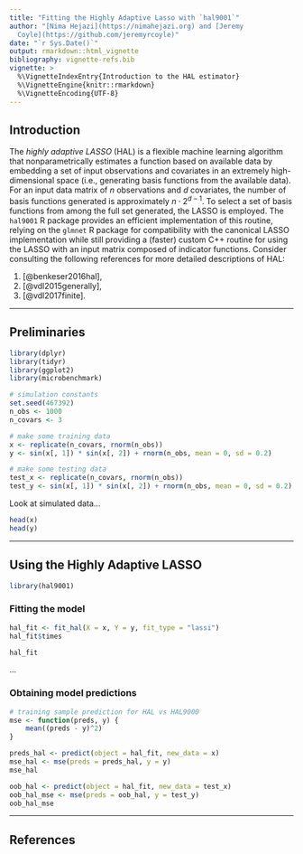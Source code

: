 ```yaml
---
title: "Fitting the Highly Adaptive Lasso with `hal9001`"
author: "[Nima Hejazi](https://nimahejazi.org) and [Jeremy
  Coyle](https://github.com/jeremyrcoyle)"
date: "`r Sys.Date()`"
output: rmarkdown::html_vignette
bibliography: vignette-refs.bib
vignette: >
  %\VignetteIndexEntry{Introduction to the HAL estimator}
  %\VignetteEngine{knitr::rmarkdown}
  %\VignetteEncoding{UTF-8}
---
```


## Introduction

The _highly adaptive LASSO_ (HAL) is a flexible machine learning algorithm that
nonparametrically estimates a function based on available data by embedding a
set of input observations and covariates in an extremely high-dimensional space
(i.e., generating basis functions from the available data). For an input data
matrix of $n$ observations and $d$ covariates, the number of basis functions
generated is approximately $n \cdot 2^{d - 1}$. To select a set of basis
functions from among the full set generated, the LASSO is employed. The
`hal9001` R package provides an efficient implementation of this routine,
relying on the `glmnet` R package for compatibility with the canonical LASSO
implementation while still providing a (faster) custom C++ routine for using the
LASSO with an input matrix composed of indicator functions. Consider consulting
the following references for more detailed descriptions of HAL:

1. [@benkeser2016hal],
2. [@vdl2015generally],
3. [@vdl2017finite].

---

## Preliminaries

```r
library(dplyr)
library(tidyr)
library(ggplot2)
library(microbenchmark)
```

```r
# simulation constants
set.seed(467392)
n_obs <- 1000
n_covars <- 3

# make some training data
x <- replicate(n_covars, rnorm(n_obs))
y <- sin(x[, 1]) * sin(x[, 2]) + rnorm(n_obs, mean = 0, sd = 0.2)

# make some testing data
test_x <- replicate(n_covars, rnorm(n_obs))
test_y <- sin(x[, 1]) * sin(x[, 2]) + rnorm(n_obs, mean = 0, sd = 0.2)
```

Look at simulated data...

```r
head(x)
head(y)
```

---

## Using the Highly Adaptive LASSO

```r
library(hal9001)
```

### Fitting the model

```r
hal_fit <- fit_hal(X = x, Y = y, fit_type = "lassi")
hal_fit$times
```

```r
hal_fit
```

...

### Obtaining model predictions

```r
# training sample prediction for HAL vs HAL9000
mse <- function(preds, y) {
    mean((preds - y)^2)
}

preds_hal <- predict(object = hal_fit, new_data = x)
mse_hal <- mse(preds = preds_hal, y = y)
mse_hal
```

```r
oob_hal <- predict(object = hal_fit, new_data = test_x)
oob_hal_mse <- mse(preds = oob_hal, y = test_y)
oob_hal_mse
```

---

## References

